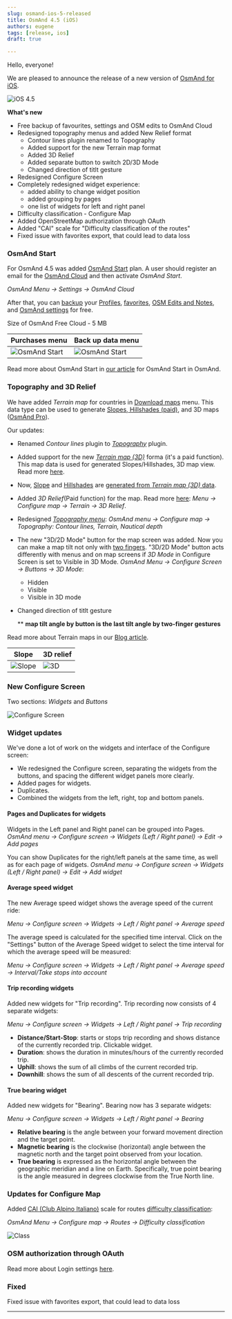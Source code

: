 ```yaml
---
slug: osmand-ios-5-released
title: OsmAnd 4.5 (iOS)
authors: eugene
tags: [release, ios]
draft: true

---
```




Hello, everyone!

We are pleased to announce the release of a new version of [OsmAnd for iOS](https://itunes.apple.com/us/app/osmand-maps-travel-navigate/id934850257).

![iOS 4.5](./img/ios-4-5.png)

<!--truncate-->

**What's new**

* Free backup of favourites, settings and OSM edits to OsmAnd Cloud
* Redesigned topography menus and added New Relief format
  * Contour lines plugin renamed to Topography
  * Added support for the new Terrain map format
  * Added 3D Relief 
  * Added separate button to switch 2D/3D Mode
  * Changed direction of titlt gesture
* Redesigned Configure Screen
* Completely redesigned widget experience:
  * added ability to change widget position
  * added grouping by pages
  * one list of widgets for left and right panel
* Difficulty classification - Configure Map
* Added OpenStreetMap authorization through OAuth 
* Added "CAI" scale for "Difficulty classification of the routes"
* Fixed issue with favorites export, that could lead to data loss


### OsmAnd Start

For OsmAnd 4.5 was added [OsmAnd Start](./start) plan. A user should register an email for the [OsmAnd Cloud](https://osmand.net/docs/user/personal/osmand-cloud) and then activate _OsmAnd Start_.

_OsmAnd Menu → Settings → OsmAnd Cloud_

After that, you can [backup](https://osmand.net/docs/user/personal/osmand-cloud#select-data-to-back-up) your [Profiles](https://osmand.net/docs/user/personal/profiles), [favorites](https://osmand.net/docs/user/personal/favorites), [OSM Edits and Notes](https://osmand.net/docs/user/plugins/osm-editing#create--modify-osm-note), and [OsmAnd settings](https://osmand.net/docs/user/personal/profiles) for free.

Size of OsmAnd Free Cloud - 5 MB

|Purchases menu|Back up data menu|
|-------|-------|
|![OsmAnd Start](./img/start.png)| ![OsmAnd Start](./img/backup-menu.png)   |

Read more about OsmAnd Start in [our article](https://osmand.net/blog/start) for OsmAnd Start in OsmAnd.

### Topography and 3D Relief

We have added _Terrain map_ for countries in [Download maps](https://osmand.net/docs/user/start-with/download-maps) menu. This data type can be used to generate [Slopes, Hillshades (paid)](https://osmand.net/docs/user/purchases/android#free-and-paid-features), and 3D maps ([OsmAnd Pro](https://osmand.net/docs/user/purchases/android#pro-features)).

Our updates:
- Renamed _Contour lines_ plugin to [_Topography_](https://osmand.net/docs/user/plugins/contour-lines) plugin.
- Added support for the new [_Terrain map (3D)_](https://osmand.net/docs/user/personal/maps#map-types) forma (it's a paid function). This map data is used for generated Slopes/Hillshades, 3D map view. Read more [here](https://osmand.net/blog/terrain#terrain-map-data).
- Now, [Slope](https://osmand.net/docs/user/plugins/contour-lines#slope-map) and [Hillshades](https://osmand.net/docs/user/plugins/contour-lines#hillshade-map) are [generated from _Terrain map (3D)_ data](https://osmand.net/blog/terrain#terrain).
- Added _3D Relief_(Paid function) for the map. Read more [here](https://osmand.net/blog/terrain#3d-relief): _Menu → Configure map → Terrain → 3D Relief_.
- Redesigned [_Topography menu_](https://osmand.net/docs/user/map/configure-map-menu): _OsmAnd menu → Configure map → Topography: Contour lines, Terrain, Nautical depth_
- The new "3D/2D Mode" button for the map screen was added. Now you can make a map tilt not only with [two fingers](https://osmand.net/docs/user/map/interact-with-map#gestures). "3D/2D Mode" button acts differently with menus and on map screens if _3D Mode_ in Configure Screen is set to Visible in 3D Mode.
_OsmAnd Menu → Configure Screen → Buttons → 3D Mode_:
  - Hidden
  - Visible
  - Visible in 3D mode
- Changed direction of titlt gesture

  ** **map tilt angle by button is the last tilt angle by two-finger gestures**

Read more about Terrain maps in our [Blog article](https://osmand.net/blog/terrain).

| Slope | 3D relief|
|------|------|
|![Slope](./img/slope.png)|![3D](./img/3d_ref.png)|

### New Configure Screen

Two sections: _Widgets_ and _Buttons_


![Configure Screen](./img/screen.png)


### Widget updates

We've done a lot of work on the widgets and interface of the Configure screen:
- We redesigned the Configure screen, separating the widgets from the buttons, and spacing the different widget panels more clearly.
- Added pages for widgets.
- Duplicates.
- Combined the widgets from the left, right, top and bottom panels.

#### Pages and Duplicates for widgets 

Widgets in the Left panel and Right panel can be grouped into Pages.
_OsmAnd menu → Configure screen → Widgets (Left / Right panel) → Edit → Add pages_

You can show Duplicates for the right/left panels at the same time, as well as for each page of widgets.
_OsmAnd menu → Configure screen → Widgets (Left / Right panel) → Edit → Add widget_


#### Average speed widget

The new Average speed widget shows the average speed of the current ride:

_Menu → Configure screen → Widgets → Left / Right panel → Average speed_


The average speed is calculated for the specified time interval. Click on the "Settings" button of the Average Speed widget to select the time interval for which the average speed will be measured:

_Menu → Configure screen → Widgets → Left / Right panel → Average speed → Interval/Take stops into account_

#### Trip recording widgets

Added new widgets for "Trip recording". Trip recording now consists of 4 separate widgets:

_Menu → Configure screen → Widgets → Left / Right panel → Trip recording_

* **Distance/Start-Stop**: starts or stops trip recording and shows distance of the currently recorded trip. Clickable widget.
* **Duration**: shows the duration in minutes/hours of the currently recorded trip.
* **Uphill**: shows the sum of all climbs of the current recorded trip.
* **Downhill**: shows the sum of all descents of the current recorded trip.


#### True bearing widget

Added new widgets for "Bearing". Bearing now has 3 separate widgets:

_Menu → Configure screen → Widgets → Left / Right panel → Bearing_

* **Relative bearing** is the angle between your forward movement direction and the target point.
* **Magnetic bearing** is the clockwise (horizontal) angle between the magnetic north and the target point observed from your location.
* **True bearing** is expressed as the horizontal angle between the geographic meridian and a line on Earth. Specifically, true point bearing is the angle measured in degrees clockwise from the True North line.


### Updates for Configure Map 

Added [CAI (Club Alpino Italiano)](https://www.cai.it/) scale for routes [difficulty classification](https://montanarilife.com/2016/07/03/hiking-trail-rating-systems-italy/):

_OsmAnd Menu → Configure map → Routes → Difficulty classification_

![Class](./img/class.png)

### OSM authorization through OAuth

Read more about Login settings [here](https://osmand.net/docs/user/plugins/osm-editing#settings).


### Fixed

Fixed issue with favorites export, that could lead to data loss
_________________________________________________

<LinksSocial/>
<LinksTelegram/>
<AppleStore/>